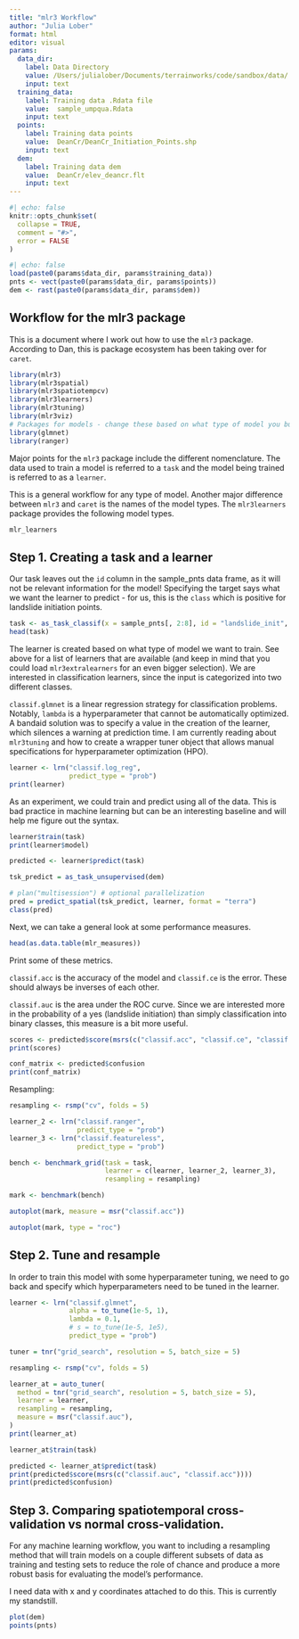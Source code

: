 ```yaml
---
title: "mlr3 Workflow"
author: "Julia Lober"
format: html
editor: visual
params:
  data_dir:
    label: Data Directory
    value: /Users/julialober/Documents/terrainworks/code/sandbox/data/
    input: text
  training_data:
    label: Training data .Rdata file
    value:  sample_umpqua.Rdata
    input: text
  points:
    label: Training data points
    value:  DeanCr/DeanCr_Initiation_Points.shp
    input: text
  dem:
    label: Training data dem
    value:  DeanCr/elev_deancr.flt
    input: text
---
```


```r
#| echo: false
knitr::opts_chunk$set(
  collapse = TRUE,
  comment = "#>",
  error = FALSE
)
```

```r
#| echo: false
load(paste0(params$data_dir, params$training_data))
pnts <- vect(paste0(params$data_dir, params$points))
dem <- rast(paste0(params$data_dir, params$dem))
```

## Workflow for the mlr3 package

This is a document where I work out how to use the `mlr3` package. According to Dan, this is package ecosystem has been taking over for `caret`.

```r
library(mlr3)
library(mlr3spatial)
library(mlr3spatiotempcv)
library(mlr3learners)
library(mlr3tuning)
library(mlr3viz)
# Packages for models - change these based on what type of model you build
library(glmnet)
library(ranger)
```

Major points for the `mlr3` package include the different nomenclature. The data used to train a model is referred to a `task` and the model being trained is referred to as a `learner`.

This is a general workflow for any type of model. Another major difference between `mlr3` and `caret` is the names of the model types. The `mlr3learners` package provides the following model types.

```r
mlr_learners
```

## Step 1. Creating a task and a learner

Our task leaves out the `id` column in the sample_pnts data frame, as it will not be relevant information for the model! Specifying the target says what we want the learner to predict - for us, this is the `class` which is positive for landslide initiation points.

```r
task <- as_task_classif(x = sample_pnts[, 2:8], id = "landslide_init", target = "class")
head(task)
```

The learner is created based on what type of model we want to train. See above for a list of learners that are available (and keep in mind that you could load `mlr3extralearners` for an even bigger selection). We are interested in classification learners, since the input is categorized into two different classes.

`classif.glmnet` is a linear regression strategy for classification problems. Notably, `lambda` is a hyperparameter that cannot be automatically optimized. A bandaid solution was to specify a value in the creation of the learner, which silences a warning at prediction time. I am currently reading about `mlr3tuning` and how to create a wrapper tuner object that allows manual specifications for hyperparameter optimization (HPO).

```r
learner <- lrn("classif.log_reg", 
               predict_type = "prob")
print(learner)
```

As an experiment, we could train and predict using all of the data. This is bad practice in machine learning but can be an interesting baseline and will help me figure out the syntax.

```r
learner$train(task)
print(learner$model)
```

```r
predicted <- learner$predict(task)

```

```r
tsk_predict = as_task_unsupervised(dem)

# plan("multisession") # optional parallelization
pred = predict_spatial(tsk_predict, learner, format = "terra")
class(pred)
```

Next, we can take a general look at some performance measures.

```r
head(as.data.table(mlr_measures))
```

Print some of these metrics.

`classif.acc` is the accuracy of the model and `classif.ce` is the error. These should always be inverses of each other.

`classif.auc` is the area under the ROC curve. Since we are interested more in the probability of a yes (landslide initiation) than simply classification into binary classes, this measure is a bit more useful.

```r
scores <- predicted$score(msrs(c("classif.acc", "classif.ce", "classif.auc")))
print(scores)

conf_matrix <- predicted$confusion
print(conf_matrix)
```

Resampling:

```r
resampling <- rsmp("cv", folds = 5)

learner_2 <- lrn("classif.ranger", 
                 predict_type = "prob")
learner_3 <- lrn("classif.featureless", 
                 predict_type = "prob")

bench <- benchmark_grid(task = task, 
                        learner = c(learner, learner_2, learner_3),  
                        resampling = resampling)

mark <- benchmark(bench)

```

```r
autoplot(mark, measure = msr("classif.acc"))
```

```r
autoplot(mark, type = "roc")
```

## Step 2. Tune and resample

In order to train this model with some hyperparameter tuning, we need to go back and specify which hyperparameters need to be tuned in the learner.

```r
learner <- lrn("classif.glmnet", 
               alpha = to_tune(1e-5, 1),
               lambda = 0.1,
               # s = to_tune(1e-5, 1e5),
               predict_type = "prob")

tuner = tnr("grid_search", resolution = 5, batch_size = 5)

resampling <- rsmp("cv", folds = 5)

learner_at = auto_tuner(
  method = tnr("grid_search", resolution = 5, batch_size = 5),
  learner = learner,
  resampling = resampling,
  measure = msr("classif.auc"),
)
print(learner_at)
```

```r
learner_at$train(task)
```

```r
predicted <- learner_at$predict(task)
print(predicted$score(msrs(c("classif.auc", "classif.acc"))))
print(predicted$confusion)
```

## Step 3. Comparing spatiotemporal cross-validation vs normal cross-validation. 

For any machine learning workflow, you want to including a resampling method that will train models on a couple different subsets of data as training and testing sets to reduce the role of chance and produce a more robust basis for evaluating the model's performance.

I need data with x and y coordinates attached to do this. This is currently my standstill.

```r
plot(dem)
points(pnts)
```

```r

```
